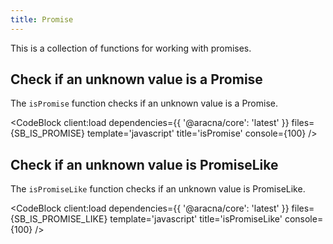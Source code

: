 ```yaml
---
title: Promise
---
```



This is a collection of functions for working with promises.

## Check if an unknown value is a Promise

The `isPromise` function checks if an unknown value is a Promise.

<CodeBlock client:load dependencies={{ '@aracna/core': 'latest' }} files={SB_IS_PROMISE} template='javascript' title='isPromise' console={100} />

## Check if an unknown value is PromiseLike

The `isPromiseLike` function checks if an unknown value is PromiseLike.

<CodeBlock client:load dependencies={{ '@aracna/core': 'latest' }} files={SB_IS_PROMISE_LIKE} template='javascript' title='isPromiseLike' console={100} />

